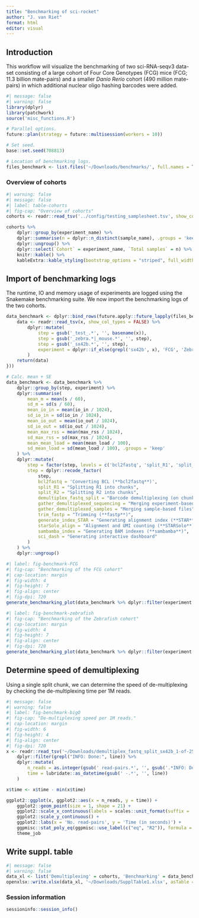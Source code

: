 ```yaml
---
title: "Benchmarking of sci-rocket"
author: "J. van Riet"
format: html
editor: visual
---
```


## Introduction

This workflow will visualize the benchmarking of two sci-RNA-seqv3 data-set consisting of a large cohort of Four Core Genotypes (FCG) mice (FCG; 11.3 billion mate-pairs) and a smaller *Danio Rerio* cohort (490 million mate-pairs) in which additional nuclear oligo hashing barcodes were added.

```r
#| message: false
#| warning: false
library(dplyr)
library(patchwork)
source('misc_functions.R')

# Parallel options.
future::plan(strategy = future::multisession(workers = 10))

# Set seed.
base::set.seed(708813)

# Location of benchmarking logs.
files_benchmark <- list.files('~/Downloads/benchmarks/', full.names = T)
```

### Overview of cohorts

```r
#| warning: false
#| message: false
#| label: table-cohorts
#| fig-cap: "Overview of cohorts"
cohorts <- readr::read_tsv('../config/testing_samplesheet.tsv', show_col_types = FALSE)

cohorts %>% 
    dplyr::group_by(experiment_name) %>% 
    dplyr::summarise(n = dplyr::n_distinct(sample_name), .groups = 'keep') %>% 
    dplyr::ungroup() %>% 
    dplyr::select(`Cohort` = experiment_name, `Total samples` = n) %>% 
    knitr::kable() %>% 
    kableExtra::kable_styling(bootstrap_options = "striped", full_width = FALSE)
```

## Import of benchmarking logs

The runtime, IO and memory usage of experiments are logged using the Snakemake benchmarking suite. We now import the benchmarking logs of the two cohorts.

```r
data_benchmark <- dplyr::bind_rows(future.apply::future_lapply(files_benchmark, function(x){
    data <- readr::read_tsv(x, show_col_types = FALSE) %>%
        dplyr::mutate(
            step = gsub('_test_.*', '', basename(x)),
            step = gsub('_zebra.*|_mouse.*', '', step),
            step = gsub('_sx42b.*', '', step),
            experiment = dplyr::if_else(grepl('sx42b', x), 'FCG', 'Zebrafish (Hashing)')
        )
    return(data)
}))

# Calc. mean + SE
data_benchmark <- data_benchmark %>%
    dplyr::group_by(step, experiment) %>%
    dplyr::summarise(
        mean_m = mean(s / 60),
        sd_m = sd(s / 60),
        mean_io_in = mean(io_in / 1024),
        sd_io_in = sd(io_in / 1024),
        mean_io_out = mean(io_out / 1024),
        sd_io_out = sd(io_out / 1024),
        mean_max_rss = mean(max_rss / 1024),
        sd_max_rss = sd(max_rss / 1024),
        mean_mean_load = mean(mean_load / 100),
        sd_mean_load = sd(mean_load / 100), .groups = 'keep'
    ) %>% 
    dplyr::mutate(
        step = factor(step, levels = c('bcl2fastq', 'split_R1', 'split_R2', 'demultiplex_fastq_split', 'gather_demultiplexed_sequencing', 'gather_demultiplexed_samples', 'trim_fastp', 'generate_index_STAR', 'starSolo_align', 'sambamba_index', 'sci_dash')),
        step = dplyr::recode_factor(
            step,
            bcl2fastq = 'Converting BCL (**bcl2fastq**)',
            split_R1 = "Splitting R1 into chunks",
            split_R2 = "Splitting R2 into chunks",
            demultiplex_fastq_split = "Barcode demultiplexing (on chunks)",
            gather_demultiplexed_sequencing = "Merging experiment-based files",
            gather_demultiplexed_samples = "Merging sample-based files",
            trim_fastp = "Trimming (**fastp**)",
            generate_index_STAR = "Generating alignment index (**STAR**)",
            starSolo_align = "Alignment and UMI counting (**STARSolo**)",
            sambamba_index = "Generating BAM indexes (**sambamba**)",
            sci_dash = "Generating interactive dashboard"
        )
    ) %>% 
    dplyr::ungroup()
```

```r
#| label: fig-benchmark-FCG
#| fig-cap: "Benchmarking of the FCG cohort"
#| cap-location: margin
#| fig-width: 4
#| fig-height: 7
#| fig-align: center
#| fig-dpi: 720
generate_benchmarking_plot(data_benchmark %>% dplyr::filter(experiment == 'FCG'))
```

```r
#| label: fig-benchmark-zebrafish
#| fig-cap: "Benchmarking of the Zebrafish cohort"
#| cap-location: margin
#| fig-width: 4
#| fig-height: 7
#| fig-align: center
#| fig-dpi: 720
generate_benchmarking_plot(data_benchmark %>% dplyr::filter(experiment != 'FCG'), ylimits_runtime = c(0, 45), nudge_runtime = 2.5, nudge_io = 2.5, ylimits_maxio_read = c(0,100), ylimits_maxio_write = c(0, 100))
```

## Determine speed of demultiplexing

Using a single split chunk, we can determine the speed of de-multiplexing by checking the de-multiplexing time per 1M reads.

```r
#| message: false
#| warning: false
#| label: fig-benchmark-bigO
#| fig-cap: "De-multiplexing speed per 1M reads."
#| cap-location: margin
#| fig-width: 6
#| fig-height: 4
#| fig-align: center
#| fig-dpi: 720
x <- readr::read_tsv('~/Downloads/demultiplex_fastq_split_sx42b_1-of-25.log', col_names = 'line', show_col_types = FALSE) %>%
    dplyr::filter(grepl("INFO: Done:", line)) %>%
    dplyr::mutate(
        n_reads = as.integer(gsub(' read-pairs.*', '', gsub('.*INFO: Done: ', '', line))),
        time = lubridate::as_datetime(gsub(' -.*', '', line))
    )

x$time <- x$time - min(x$time)

ggplot2::ggplot(x, ggplot2::aes(x = n_reads, y = time)) +
    ggplot2::geom_point(size = 1, shape = 21) +
    ggplot2::scale_x_continuous(labels = scales::unit_format(suffix = ' million', scale = 0.000001)) +
    ggplot2::scale_y_continuous() +
    ggplot2::labs(x = 'No. read-pairs', y = 'Time (in seconds)') +
    ggpmisc::stat_poly_eq(ggpmisc::use_label(c("eq", "R2")), formula = x~y, method = 'lm') +
    theme_job
```

## Write suppl. table

```r
#| message: false
#| warning: false
data_xl <- list('Demultiplexing' = cohorts, 'Benchmarking' = data_benchmark)
openxlsx::write.xlsx(data_xl, '~/Downloads/SupplTable1.xlsx', asTable = TRUE)
```

### Session information

```r
sessioninfo::session_info()
```

